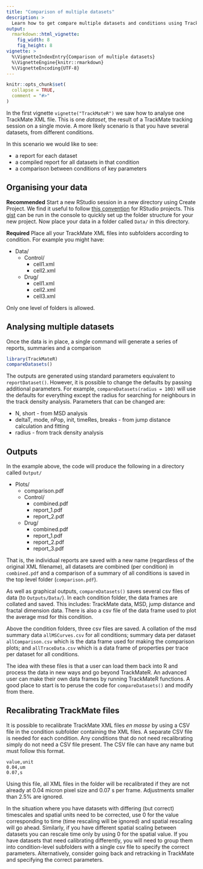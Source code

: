```yaml
---
title: "Comparison of multiple datasets"
description: >
  Learn how to get compare multiple datasets and conditions using TrackMateR.
output:
  rmarkdown::html_vignette:
    fig_width: 8
    fig_height: 8
vignette: >
  %\VignetteIndexEntry{Comparison of multiple datasets}
  %\VignetteEngine{knitr::rmarkdown}
  %\VignetteEncoding{UTF-8}
---
```


```r
knitr::opts_chunk$set(
  collapse = TRUE,
  comment = "#>"
)
```

In the first vignette `vignette("TrackMateR")` we saw how to analyse one TrackMate XML file.
This is one _dataset_, the result of a TrackMate tracking session on a single movie.
A more likely scenario is that you have several datasets, from different conditions.

In this scenario we would like to see:

- a report for each dataset
- a compiled report for all datasets in that condition
- a comparison between conditions of key parameters

## Organising your data

**Recommended**
Start a new RStudio session in a new directory using Create Project.
We find it useful to follow [this convention](https://martinctc.github.io/blog/rstudio-projects-and-working-directories-a-beginner's-guide/) for RStudio projects.
This [gist](https://gist.github.com/quantixed/42625f988a7b5da25b7e333c4a660b97) can be run in the console to quickly set up the folder structure for your new project.
Now place your data in a folder called `Data/` in this directory.

**Required**
Place all your TrackMate XML files into subfolders according to condition.
For example you might have:

* Data/
  + Control/
    - cell1.xml
    - cell2.xml
  + Drug/
    - cell1.xml
    - cell2.xml
    - cell3.xml

Only one level of folders is allowed.

## Analysing multiple datasets

Once the data is in place, a single command will generate a series of reports, summaries and a comparison

```r
library(TrackMateR)
compareDatasets()
```

The outputs are generated using standard parameters equivalent to `reportDataset()`.
However, it is possible to change the defaults by passing additional parameters.
For example, `compareDatasets(radius = 100)` will use the defaults for everything except the radius for searching for neighbours in the track density analysis.
Parameters that can be changed are:

- N, short - from MSD analysis
- deltaT, mode, nPop, init, timeRes, breaks - from jump distance calculation and fitting
- radius - from track density analysis


## Outputs

In the example above, the code will produce the following in a directory called `Output/`

* Plots/
  + comparison.pdf
  + Control/
    - combined.pdf
    - report_1.pdf
    - report_2.pdf
  + Drug/
    - combined.pdf
    - report_1.pdf
    - report_2.pdf
    - report_3.pdf

That is, the individual reports are saved with a new name (regardless of the original XML filename), all datasets are combined (per condition) in `combined.pdf` and a comparison of a summary of all conditions is saved in the top level folder (`comparison.pdf`).

As well as graphical outputs, `compareDatasets()` saves several csv files of data (to `Outputs/Data/`).
In each condition folder, the data frames are collated and saved.
This includes: TrackMate data, MSD, jump distance and fractal dimension data.
There is also a csv file of the data frame used to plot the average msd for this condition.

Above the condition folders, three csv files are saved.
A collation of the msd summary data `allMSCurves.csv` for all conditions; summary data per dataset `allComparison.csv` which is the data frame used for making the comparison plots; and `allTraceData.csv` which is a data frame of properties per trace per dataset for all conditions.

The idea with these files is that a user can load them back into R and process the data in new ways and go beyond TrackMateR.
An advanced user can make their own data frames by running TrackMateR functions.
A good place to start is to peruse the code for `compareDatasets()` and modify from there.

## Recalibrating TrackMate files

It is possible to recalibrate TrackMate XML files _en masse_ by using a CSV file in the condition subfolder containing the XML files.
A separate CSV file is needed for each condition.
Any conditions that do not need recalibrating simply do not need a CSV file present.
The CSV file can have any name but must follow this format.

```text
value,unit
0.04,um
0.07,s

```

Using this file, all XML files in the folder will be recalibrated if they are not already at 0.04 micron pixel size and 0.07 s per frame.
Adjustments smaller than 2.5% are ignored.

In the situation where you have datasets with differing (but correct) timescales and spatial units need to be corrected, use 0 for the value corresponding to time (time rescaling will be ignored) and spatial rescaling will go ahead.
Similarly, if you have different spatial scaling between datasets you can rescale time only by using 0 for the spatial value.
If you have datasets that need calibrating differently, you will need to group them into condition-level subfolders with a single csv file to specify the correct parameters.
Alternatively, consider going back and retracking in TrackMate and specifying the correct parameters.
